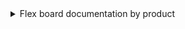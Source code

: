 <details>
<summary>Flex board documentation by product</summary>

-   [Application Monitoring > Flex Board](../java/flex-board)
-   [Server Monitoring > Flex Board](../server/flex-board)
-   [Database Monitoring > Flex Board](../mysql/flex-board)
-   [Kubernetes Monitoring > Flex Board](../kubernetes/flex-board)
-   [Amazon ECS > Flex Board](../amazon-ecs/flexboard)
-   [Amazon CloudWatch > Flex Board](../amazon-cloudwatch/flexboard)
-   [Azure Monitor > Flex Board](../azure/flexboard)
-   [Naver Cloud Monitoring > Flex Board](../ncloud/flexboard)
-   [Oracle Cloud Monitor > Flex Board](../oracle-cloud/flexboard)

</details>
